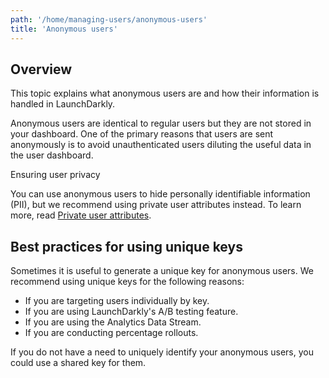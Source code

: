 ```yaml
---
path: '/home/managing-users/anonymous-users'
title: 'Anonymous users'
---
```


## Overview

This topic explains what anonymous users are and how their information is handled in LaunchDarkly.

Anonymous users are identical to regular users but they are not stored in your dashboard. One of the primary reasons that users are sent anonymously is to avoid unauthenticated users diluting the useful data in the user dashboard.

<Callout intent="info">
  <CalloutTitle>Ensuring user privacy</CalloutTitle>
  <CalloutDescription>

You can use anonymous users to hide personally identifiable information (PII), but we recommend using private user
attributes instead. To learn more, read [Private user attributes](/home/managing-users/user-attributes).

  </CalloutDescription>
</Callout>

## Best practices for using unique keys

Sometimes it is useful to generate a unique key for anonymous users. We recommend using unique keys for the following reasons:

- If you are targeting users individually by key.
- If you are using LaunchDarkly's A/B testing feature.
- If you are using the Analytics Data Stream.
- If you are conducting percentage rollouts.

If you do not have a need to uniquely identify your anonymous users, you could use a shared key for them.
